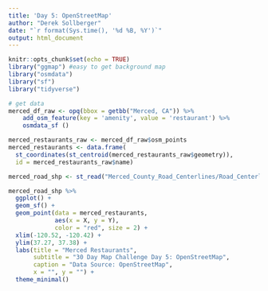 ```yaml
---
title: 'Day 5: OpenStreetMap'
author: "Derek Sollberger"
date: "`r format(Sys.time(), '%d %B, %Y')`"
output: html_document
---
```


```r
knitr::opts_chunk$set(echo = TRUE)
library("ggmap") #easy to get background map
library("osmdata")
library("sf")
library("tidyverse")
```

```r
# get data
merced_df_raw <- opq(bbox = getbb("Merced, CA")) %>%
    add_osm_feature(key = 'amenity', value = 'restaurant') %>%
    osmdata_sf ()

merced_restaurants_raw <- merced_df_raw$osm_points
merced_restaurants <- data.frame(
  st_coordinates(st_centroid(merced_restaurants_raw$geometry)), 
  id = merced_restaurants_raw$name)

merced_road_shp <- st_read("Merced_County_Road_Centerlines/Road_Centerlines.shp")
```

```r
merced_road_shp %>%
  ggplot() +
  geom_sf() +
  geom_point(data = merced_restaurants,
             aes(x = X, y = Y),
             color = "red", size = 2) +
  xlim(-120.52, -120.42) +
  ylim(37.27, 37.38) +
  labs(title = "Merced Restaurants",
       subtitle = "30 Day Map Challenge Day 5: OpenStreetMap",
       caption = "Data Source: OpenStreetMap",
       x = "", y = "") +
  theme_minimal()
```

